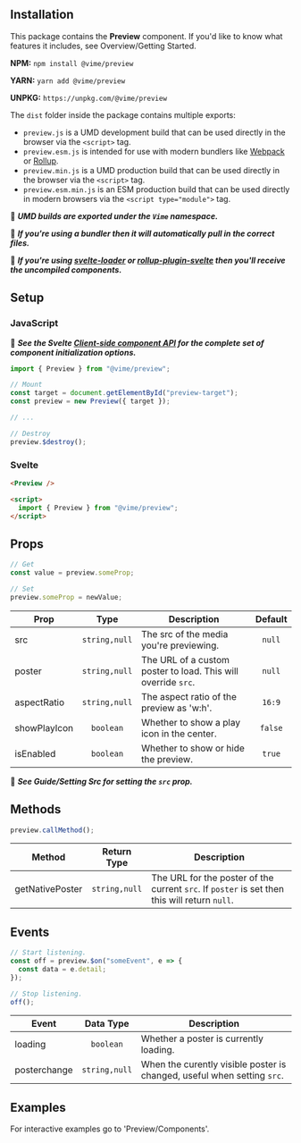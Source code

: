 
<Meta title="Packages/Preview/Getting Started" />

## Installation

This package contains the **Preview** component. If you'd like to know what features it includes,
see <LinkTo kind="overview-getting-started--page">Overview/Getting Started</LinkTo>.

**NPM:** `npm install @vime/preview`

**YARN:** `yarn add @vime/preview`

**UNPKG:** `https://unpkg.com/@vime/preview`

The `dist` folder inside the package contains multiple exports:

- `preview.js` is a UMD development build that can be used directly in the browser via the `<script>` tag.
- `preview.esm.js` is intended for use with modern bundlers like [Webpack](https://webpack.js.org/) or [Rollup](http://rollupjs.org/guide/en/).
- `preview.min.js` is a UMD production build that can be used directly in the browser via the `<script>` tag.
- `preview.esm.min.js` is an ESM production build that can be used directly in modern browsers via the `<script type="module">` tag.

📝 **_UMD builds are exported under the `Vime` namespace._**

📝 **_If you're using a bundler then it will automatically pull in the correct files._**

📝 **_If you're using [svelte-loader](https://github.com/sveltejs/svelte-loader) or [rollup-plugin-svelte](https://github.com/sveltejs/rollup-plugin-svelte) then you'll receive the uncompiled components._**

## Setup

### JavaScript

📝 **_See the Svelte [Client-side component API](https://svelte.dev/docs#Client-side_component_API) for the complete set of component initialization options._**

```js
import { Preview } from "@vime/preview";

// Mount
const target = document.getElementById("preview-target");
const preview = new Preview({ target });

// ...

// Destroy
preview.$destroy();
```

### Svelte

```html
<Preview />

<script>
  import { Preview } from "@vime/preview";
</script>
```

## Props

```js
// Get
const value = preview.someProp;

// Set
preview.someProp = newValue;
```

| Prop         |     Type      | Description                                                   | Default |
| ------------ | :-----------: | ------------------------------------------------------------- | :-----: |
| src          | `string,null` | The src of the media you're previewing.                       | `null`  |
| poster       | `string,null` | The URL of a custom poster to load. This will override `src`. | `null`  |
| aspectRatio  | `string,null` | The aspect ratio of the preview as 'w:h'.                     | `16:9`  |
| showPlayIcon |   `boolean`   | Whether to show a play icon in the center.                    | `false` |
| isEnabled    |   `boolean`   | Whether to show or hide the preview.                          | `true`  |

📝 **_See <LinkTo kind="guides-setting-src--page">Guide/Setting Src</LinkTo> for setting the `src` prop._**

## Methods

```js
preview.callMethod();
```

| Method          |  Return Type  | Description                                                                                   |
| --------------- | :-----------: | --------------------------------------------------------------------------------------------- |
| getNativePoster | `string,null` | The URL for the poster of the current `src`. If `poster` is set then this will return `null`. |

## Events

```js
// Start listening.
const off = preview.$on("someEvent", e => {
  const data = e.detail;
});

// Stop listening.
off();
```

| Event        |   Data Type   | Description                                                             |
| ------------ | :-----------: | ----------------------------------------------------------------------- |
| loading      |   `boolean`   | Whether a poster is currently loading.                                  |
| posterchange | `string,null` | When the curently visible poster is changed, useful when setting `src`. |

## Examples

For interactive examples go to 'Preview/Components'.
